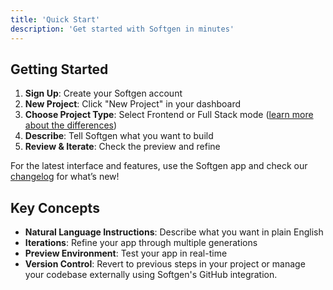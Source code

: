 ```yaml
---
title: 'Quick Start'
description: 'Get started with Softgen in minutes'
---
```


## Getting Started

1. **Sign Up**: Create your Softgen account
2. **New Project**: Click "New Project" in your dashboard
3. **Choose Project Type**: Select Frontend or Full Stack mode ([learn more about the differences](/developer-tools/frontend-vs-fullstack))
4. **Describe**: Tell Softgen what you want to build
5. **Review & Iterate**: Check the preview and refine

For the latest interface and features, use the Softgen app and check our [changelog](https://softgen.ai/changelog) for what’s new!

## Key Concepts

- **Natural Language Instructions**: Describe what you want in plain English
- **Iterations**: Refine your app through multiple generations
- **Preview Environment**: Test your app in real-time
- **Version Control**: Revert to previous steps in your project or manage your codebase externally using Softgen's GitHub integration.